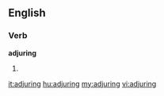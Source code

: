 ==English==
===Verb===
'''adjuring'''
# {{present participle of|[[adjure]]}}

[[it:adjuring]]
[[hu:adjuring]]
[[my:adjuring]]
[[vi:adjuring]]